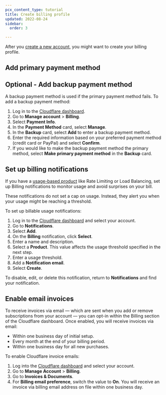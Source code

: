 ```yaml
---
pcx_content_type: tutorial
title: Create billing profile
updated: 2022-08-24
sidebar:
  order: 3

---
```



After you [create a new account](/fundamentals/setup/account/create-account/), you might want to create your billing profile.


## Add primary payment method

<Render file="billing-add-payment-method" />


## Optional - Add backup payment method

A backup payment method is used if the primary payment method fails. To add a backup payment method:

1. Log in to the [Cloudflare dashboard](https://dash.cloudflare.com).
2. Go to **Manage account** > **Billing**.
3. Select **Payment Info**.
4. In the **Payment Method** card, select **Manage**.
5. In the **Backup** card, select **Add** to enter a backup payment method.
6. Enter the required information based on your preferred payment method (credit card or PayPal) and select **Confirm**.
7. If you would like to make the backup payment method the primary method, select **Make primary payment method** in the **Backup** card.


## Set up billing notifications


If you have a [usage-based product](https://www.cloudflare.com/plans/) like Rate Limiting or Load Balancing, set up Billing notifications to monitor usage and avoid surprises on your bill.

These notifications do not set a cap on usage. Instead, they alert you when your usage might be reaching a threshold.

To set up billable usage notifications:

1. Log in to the [Cloudflare dashboard](https://dash.cloudflare.com) and select your account.
2. Go to **Notifications**.
3. Select **Add**.
4. On the **Billing** notification, click **Select**.
5. Enter a name and description.
6. Select a **Product**. This value affects the usage threshold specified in the next step.
7. Enter a usage threshold.
8. Add a **Notification email**.
9. Select **Create**.

To disable, edit, or delete this notification, return to **Notifications** and find your notification.


## Enable email invoices


To receive invoices via email — which are sent when you add or remove subscriptions from your account — you can opt-in within the Billing section of the Cloudflare dashboard. Once enabled, you will receive invoices via email:

* Within one business day of initial setup.
* Every month at the end of your billing period.
* Within one business day for all new purchases.

To enable Cloudflare invoice emails:

1. Log into the [Cloudflare dashboard](https://dash.cloudflare.com) and select your account.
2. Go to **Manage Account** > **Billing**.
3. Go to **Invoices & Documents**.
4. For **Billing email preference**, switch the value to **On**. You will receive an invoice via billing email address on file within one business day.

